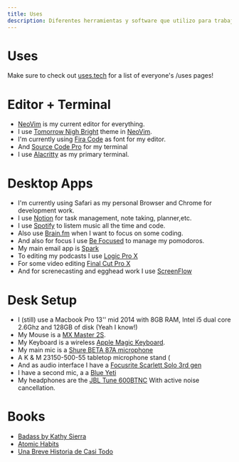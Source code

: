 ```yaml
---
title: Uses
description: Diferentes herramientas y software que utilizo para trabajar y crear contenido
---
```


# Uses

Make sure to check out [uses.tech](https://uses.tech) for a list of everyone's /uses pages!

# Editor + Terminal

- [NeoVim](https://neovim.io/) is my current editor for everything.
- I use [Tomorrow Nigh Bright](https://github.com/chriskempson/tomorrow-theme/blob/master/vim/colors/Tomorrow-Night-Bright.vim) theme in [NeoVim](https://neovim.io/).
- I'm currently using [Fira Code](https://github.com/tonsky/FiraCode) as font for my editor.
- And [Source Code Pro](https://fonts.google.com/specimen/Source+Code+Pro) for my terminal
- I use [Alacritty](https://github.com/alacritty/alacritty) as my primary terminal.

# Desktop Apps

- I'm currently using Safari as my personal Browser and Chrome for development work.
- I use [Notion](https://www.notion.so/) for task management, note taking, planner,etc.
- I use [Spotify](https://open.spotify.com) to listem music all the time and code.
- Also use [Brain.fm](https://brain.fm) when I want to focus on some coding.
- And also for focus I use [Be Focused](ttps://xwavesoft.com/be-focused-pro-for-iphone-ipad-mac-os-x.html) to manage my pomodoros.
- My main email app is [Spark](https://sparkmailapp.com/)
- To editing my podcasts I use [Logic Pro X](https://www.apple.com/la/logic-pro/)
- For some video editing [Final Cut Pro X](https://www.apple.com/la/final-cut-pro/)
- And for screnecasting and egghead work I use [ScreenFlow](https://www.telestream.net/screenflow/overview.htm?&gclid=CjwKCAjwrvv3BRAJEiwAhwOdMxl1coeNfnDzMkMsVUCpLQkJ4gcrDfQotzy3rCeBF8zNK2x8dHBwGxoCEpIQAvD_BwE)

# Desk Setup

- I (still) use a Macbook Pro 13'' mid 2014 with 8GB RAM, Intel i5 dual core 2.6Ghz and 128GB of disk (Yeah I know!)
- My Mouse is a [MX Master 2S](https://amzn.to/31I1Ahv).
- My Keyboard is a wireless [Apple Magic Keyboard](https://amzn.to/2C3qT2U).
- My main mic is a [Shure BETA 87A microphone](https://amzn.to/2AtEi3H)
- A K & M 23150-500-55 tabletop microphone stand (
- And as audio interface I have a [Focusrite Scarlett Solo 3rd gen](https://amzn.to/2VEWuyP)
- I have a second mic, a a [Blue Yeti](https://amzn.to/2Zy6LOk)
- My headphones are the [JBL Tune 600BTNC](https://amzn.to/2ZDD4v9) With active noise cancellation.

# Books

- [Badass by Kathy Sierra](https://amzn.to/2VItO7Y)
- [Atomic Habits](https://amzn.to/31Iinkp)
- [Una Breve Historia de Casi Todo](https://amzn.to/31HCjnC)
